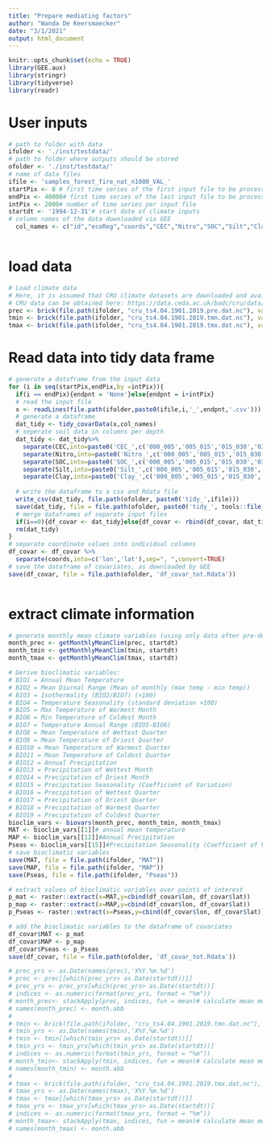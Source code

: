 ```yaml
---
title: "Prepare mediating factors"
author: "Wanda De Keersmaecker"
date: "3/1/2021"
output: html_document
---
```


```r
knitr::opts_chunk$set(echo = TRUE)
library(GEE.aux)
library(stringr)
library(tidyverse)
library(readr)
```

# User inputs
```r
# path to folder with data
ifolder <- './inst/testdata/'
# path to folder where outputs should be stored
ofolder <- './inst/testdata/'
# name of data files
ifile <- 'samples_forest_fire_nat_n1000_VAL_'
startPix <- 0 # first time series of the first input file to be processed
endPix <- 40000# first time series of the last input file to be processed
intPix <- 2000# number of time series per input file
startdt <- '1994-12-31'# start date of climate inputs 
# column names of the data downloaded via GEE
  col_names <- c("id","ecoReg","coords","CEC","Nitro","SOC","Silt","Clay","CWD","Elev","Slope","Aspect","TCmean500","TCmean1000","TCmean5000","TCsd500","TCsd1000","TCsd5000", "pop500","pop1000","pop5000","pop10000","distRoads","distSelRoads")
 
```

# load data
```r
# Load climate data
# Here, it is assumed that CRU climate datasets are downloaded and available in the input folder
# CRU data can be obtained here: https://data.ceda.ac.uk/badc/cru/data/cru_ts/cru_ts_4.04/data
prec <- brick(file.path(ifolder, "cru_ts4.04.1901.2019.pre.dat.nc"), varname="pre")
tmin <- brick(file.path(ifolder, "cru_ts4.04.1901.2019.tmn.dat.nc"), varname="tmn")
tmax <- brick(file.path(ifolder, "cru_ts4.04.1901.2019.tmx.dat.nc"), varname="tmx")
```

# Read data into tidy data frame
```r
# generate a dataframe from the input data 
for (i in seq(startPix,endPix,by =intPix)){
  if(i == endPix){endpnt = 'None'}else{endpnt = i+intPix}
  # read the input file
  x <- readLines(file.path(ifolder,paste0(ifile,i,'_',endpnt,'.csv')))
  # generate a dataframe
  dat_tidy <- tidy_covarData(x,col_names)
  # seperate soil data in columns per depth
  dat_tidy <- dat_tidy%>%
    separate(CEC,into=paste0('CEC_',c('000_005','005_015','015_030','030_060','060_100','100_200')),sep=", ",convert=TRUE) %>% 
    separate(Nitro,into=paste0('Nitro_',c('000_005','005_015','015_030','030_060','060_100','100_200')),sep=", ",convert=TRUE)%>% 
    separate(SOC,into=paste0('SOC_',c('000_005','005_015','015_030','030_060','060_100','100_200')),sep=", ",convert=TRUE)%>% 
    separate(Silt,into=paste0('Silt_',c('000_005','005_015','015_030','030_060','060_100','100_200')),sep=", ",convert=TRUE)%>% 
    separate(Clay,into=paste0('Clay_',c('000_005','005_015','015_030','030_060','060_100','100_200')),sep=", ",convert=TRUE)
  
  # write the dataframe to a csv and Rdata file
  write_csv(dat_tidy, file.path(ofolder, paste0('tidy_',ifile)))
  save(dat_tidy, file = file.path(ofolder, paste0('tidy_', tools::file_path_sans_ext(ifile), '.Rdata')))
  # merge dataframes of separate input files 
  if(i==0){df_covar <- dat_tidy}else{df_covar <- rbind(df_covar, dat_tidy)}
  rm(dat_tidy)
}
# separate coordinate values into individual columns
df_covar <- df_covar %>%
  separate(coords,into=c('lon','lat'),sep=", ",convert=TRUE)
# save the dataframe of covariates, as downloaded by GEE
save(df_covar, file = file.path(ofolder, 'df_covar_tot.Rdata'))
    
```

# extract climate information
```r
# generate monthly mean climate variables (using only data after pre-defined start date)
month_prec <- getMonthlyMeanClim(prec, startdt)
month_tmin <- getMonthlyMeanClim(tmin, startdt)
month_tmax <- getMonthlyMeanClim(tmax, startdt)

# Derive bioclimatic variables:
# BIO1 = Annual Mean Temperature
# BIO2 = Mean Diurnal Range (Mean of monthly (max temp - min temp))
# BIO3 = Isothermality (BIO2/BIO7) (×100)
# BIO4 = Temperature Seasonality (standard deviation ×100)
# BIO5 = Max Temperature of Warmest Month
# BIO6 = Min Temperature of Coldest Month
# BIO7 = Temperature Annual Range (BIO5-BIO6)
# BIO8 = Mean Temperature of Wettest Quarter
# BIO9 = Mean Temperature of Driest Quarter
# BIO10 = Mean Temperature of Warmest Quarter
# BIO11 = Mean Temperature of Coldest Quarter
# BIO12 = Annual Precipitation
# BIO13 = Precipitation of Wettest Month
# BIO14 = Precipitation of Driest Month
# BIO15 = Precipitation Seasonality (Coefficient of Variation)
# BIO16 = Precipitation of Wettest Quarter
# BIO17 = Precipitation of Driest Quarter
# BIO18 = Precipitation of Warmest Quarter
# BIO19 = Precipitation of Coldest Quarter
bioclim_vars <- biovars(month_prec, month_tmin, month_tmax)
MAT <- bioclim_vars[[1]]# annual mean temperature
MAP <- bioclim_vars[[12]]#Annual Precipitation
Pseas <- bioclim_vars[[15]]#Precipitation Seasonality (Coefficient of Variation)
# save bioclimatic variables
save(MAT, file = file.path(ifolder, "MAT"))
save(MAP, file = file.path(ifolder, "MAP"))
save(Pseas, file = file.path(ifolder, "Pseas"))

# extract values of bioclimatic variables over points of interest
p_mat <- raster::extract(x=MAT,y=cbind(df_covar$lon, df_covar$lat))
p_map <- raster::extract(x=MAP,y=cbind(df_covar$lon, df_covar$lat))
p_Pseas <- raster::extract(x=Pseas,y=cbind(df_covar$lon, df_covar$lat))

# add the bioclimatic variables to the dataframe of covariates
df_covar$MAT <- p_mat
df_covar$MAP <- p_map
df_covar$Pseas <- p_Pseas
save(df_covar, file = file.path(ofolder, 'df_covar_tot.Rdata'))
```

```r
# prec_yrs <- as.Date(names(prec),'X%Y.%m.%d')
# prec <- prec[[which(prec_yrs> as.Date(startdt))]]
# prec_yrs <- prec_yrs[which(prec_yrs> as.Date(startdt))]
# indices <- as.numeric(format(prec_yrs, format = "%m"))
# month_prec<- stackApply(prec, indices, fun = mean)# calculate mean montlhy precipitation
# names(month_prec) <- month.abb
# 
# tmin <- brick(file.path(ifolder, "cru_ts4.04.1901.2019.tmn.dat.nc"), varname="tmn")
# tmin_yrs <- as.Date(names(tmin),'X%Y.%m.%d')
# tmin <- tmin[[which(tmin_yrs> as.Date(startdt))]]
# tmin_yrs <- tmin_yrs[which(tmin_yrs> as.Date(startdt))]
# indices <- as.numeric(format(tmin_yrs, format = "%m"))
# month_tmin<- stackApply(tmin, indices, fun = mean)# calculate mean montlhy minimum temperature
# names(month_tmin) <- month.abb
# 
# tmax <- brick(file.path(ifolder, "cru_ts4.04.1901.2019.tmx.dat.nc"), varname="tmx")
# tmax_yrs <- as.Date(names(tmax),'X%Y.%m.%d')
# tmax <- tmax[[which(tmax_yrs> as.Date(startdt))]]
# tmax_yrs <- tmax_yrs[which(tmax_yrs> as.Date(startdt))]
# indices <- as.numeric(format(tmax_yrs, format = "%m"))
# month_tmax<- stackApply(tmax, indices, fun = mean)# calculate mean montlhy maximum temperature
# names(month_tmax) <- month.abb
```
